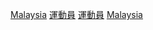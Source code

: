 {{Catnav|頁面分類|社会|文化|体育|运动员|各国运动员}}
{{Catnav|頁面分類|社会|文化|体育|各國體育|马来西亚体育}}
{{Catnav|頁面分類|地理|国家|亚洲国家|马来西亚|馬來西亞人|各職業馬來西亞人}}
{{Catnav|頁面分類|人物|各職業人物|运动员|各国运动员}}
{{Catnav|頁面分類|人物|職業|按职业分类的各国人物|各職業馬來西亞人}}
{{Catnav|頁面分類|人物|各國人物|馬來西亞人|各職業馬來西亞人}}

{{Commonscat|Sportspeople from Malaysia}}

[[Category:各國運動員|Malaysia]]
[[Category:各職業馬來西亞人|運動員]]
[[Category:馬來西亞體育|運動員]]
[[Category:亚洲运动员|Malaysia]]